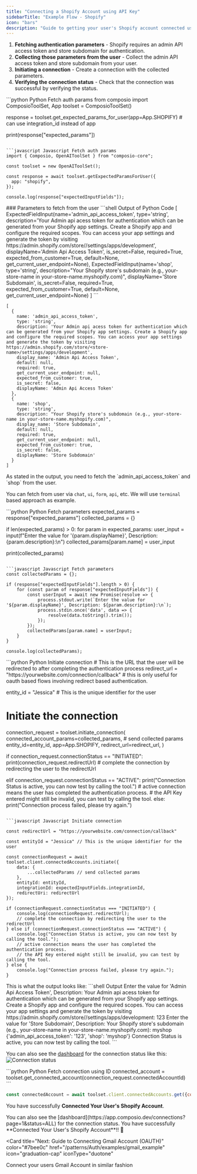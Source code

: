 ```yaml
---
title: "Connecting a Shopify Account using API Key"
sidebarTitle: "Example Flow - Shopify"
icon: "bars"
description: "Guide to getting your user's Shopify account connected using API Key"
---
```


1. **Fetching authentication parameters** - Shopify requires an admin API access token and store subdomain for authentication.
2. **Collecting those parameters from the user** - Collect the admin API access token and store subdomain from your user.
3. **Initiating a connection** - Create a connection with the collected parameters.
4. **Verifying the connection status** - Check that the connection was successful by verifying the status.

<Steps>
<Step title="Fetching Authentication Parameters">
<CodeGroup>
```python Python Fetch auth params 
from composio import ComposioToolSet, App
toolset = ComposioToolSet()

response = toolset.get_expected_params_for_user(app=App.SHOPIFY) # can use integration_id instead of app

print(response["expected_params"])
```

```javascript Javascript Fetch auth params
import { Composio, OpenAIToolSet } from "composio-core";

const toolset = new OpenAIToolSet();

const response = await toolset.getExpectedParamsForUser({
  app: "shopify",
});

console.log(response["expectedInputFields"]);
```

</CodeGroup>
### Parameters to fetch from the user
<CodeGroup>
```shell Output of Python Code
[
ExpectedFieldInput(name='admin_api_access_token', type='string',
    description='Your Admin api acess token for authentication which can be generated from your Shopify app settings. Create a Shopify app and configure the required scopes. You can access your app settings and generate the token by visiting https://admin.shopify.com/store/<store-name>/settings/apps/development',
    displayName='Admin Api Access Token', is_secret=False, required=True,
    expected_from_customer=True, default=None, get_current_user_endpoint=None),
ExpectedFieldInput(name='shop', type='string',
    description="Your Shopify store's subdomain (e.g., your-store-name in your-store-name.myshopify.com)", 
    displayName='Store Subdomain', is_secret=False, required=True,
    expected_from_customer=True, default=None, get_current_user_endpoint=None)
]
```

```shell Output of Javascript Code
[
  {
    name: 'admin_api_access_token',
    type: 'string',
    description: 'Your Admin api acess token for authentication which can be generated from your Shopify app settings. Create a Shopify app and configure the required scopes. You can access your app settings and generate the token by visiting https://admin.shopify.com/store/<store-name>/settings/apps/development',
    display_name: 'Admin Api Access Token',
    default: null,
    required: true,
    get_current_user_endpoint: null,
    expected_from_customer: true,
    is_secret: false,
    displayName: 'Admin Api Access Token'
  },
  {
    name: 'shop',
    type: 'string',
    description: "Your Shopify store's subdomain (e.g., your-store-name in your-store-name.myshopify.com)",
    display_name: 'Store Subdomain',
    default: null,
    required: true,
    get_current_user_endpoint: null,
    expected_from_customer: true,
    is_secret: false,
    displayName: 'Store Subdomain'
  }
]
```
</CodeGroup>
As stated in the output, you need to fetch the `admin_api_access_token` and `shop` from the user.

You can fetch from user via `chat`, `ui`, `form`, `api`, etc. We will use `terminal` based approach as example.

</Step>
<Step title="Asking the user for the parameters">
<CodeGroup>
```python Python Fetch parameters
expected_params = response["expected_params"]
collected_params = {}

if len(expected_params) > 0:
    for param in expected_params:
        user_input = input(f"Enter the value for '{param.displayName}', Description: {param.description}:\n")
        collected_params[param.name] = user_input

print(collected_params)
```

```javascript Javascript Fetch parameters
const collectedParams = {};

if (response["expectedInputFields"].length > 0) {
    for (const param of response["expectedInputFields"]) {
        const userInput = await new Promise(resolve => {
            process.stdout.write(`Enter the value for '${param.displayName}', Description: ${param.description}:\n`);
            process.stdin.once('data', data => {
                resolve(data.toString().trim());
            });
        });
        collectedParams[param.name] = userInput;
    }
}

console.log(collectedParams);
```
</CodeGroup>

</Step>
    <Step title="Creating a Connection with Collected Parameters">
<CodeGroup>
```python Python Initiate connection 
# This is the URL that the user will be redirected to after completing the authentication process
redirect_url = "https://yourwebsite.com/connection/callback"
# this is only useful for oauth based flows involving redirect based authentication. 

entity_id = "Jessica"  # This is the unique identifier for the user

# Initiate the connection
connection_request = toolset.initiate_connection(
    connected_account_params=collected_params, # send collected params
    entity_id=entity_id,
    app=App.SHOPIFY,
    redirect_url=redirect_url,
)


if connection_request.connectionStatus == "INITIATED":
    print(connection_request.redirectUrl)
    # complete the connection by redirecting the user to the redirectUrl
    
elif connection_request.connectionStatus == "ACTIVE":
    print("Connection Status is active, you can now test by calling the tool.")
    # active connection means the user has completed the authentication process. 
    # the API Key entered might still be invalid, you can test by calling the tool.
else:
    print("Connection process failed, please try again.")
```

```javascript Javascript Initiate connection 

const redirectUrl = "https://yourwebsite.com/connection/callback"

const entityId = "Jessica" // This is the unique identifier for the user

const connectionRequest = await toolset.client.connectedAccounts.initiate({
    data: {
        ...collectedParams // send collected params
    },
    entityId: entityId,
    integrationId: expectedInputFields.integrationId, 
    redirectUri: redirectUrl
});

if (connectionRequest.connectionStatus === "INITIATED") {
    console.log(connectionRequest.redirectUrl);
    // complete the connection by redirecting the user to the redirectUrl
} else if (connectionRequest.connectionStatus === "ACTIVE") {
    console.log("Connection Status is active, you can now test by calling the tool.");
    // active connection means the user has completed the authentication process. 
    // the API Key entered might still be invalid, you can test by calling the tool.
} else {
    console.log("Connection process failed, please try again.");
}
```
</CodeGroup>
        This is what the output looks like:
<CodeGroup>
```shell Output
Enter the value for 'Admin Api Access Token', Description: Your Admin api acess token for authentication which can be generated from your Shopify app settings. Create a Shopify app and configure the required scopes. You can access your app settings and generate the token by visiting https://admin.shopify.com/store/<store-name>/settings/apps/development:
123
Enter the value for 'Store Subdomain', Description: Your Shopify store's subdomain (e.g., your-store-name in your-store-name.myshopify.com):
myshop
{'admin_api_access_token': '123', 'shop': 'myshop'}
Connection Status is active, you can now test by calling the tool.
```
</CodeGroup>

You can also see the [dashboard](https://app.composio.dev/connections?page=1&status=ALL) for the connection status like this:
![Connection status](/patterns/Auth/examples/gif/connection_status.gif)

</Step>
<Step title="Get specific Connected Account">
<CodeGroup>
```python Python Fetch connection using ID 
connected_account = toolset.get_connected_account(connection_request.connectedAccountId)
```

```javascript Javascript Fetch connection using ID 
const connectedAccount = await toolset.client.connectedAccounts.get({connectedAccountId:connectionRequest.connectedAccountId})
```
</CodeGroup>
</Step>
</Steps>

You have successfully **Connected Your User's Shopify Account**.

<Tip>
You can also see the [dashboard](https://app.composio.dev/connections?page=1&status=ALL) for the connection status. 
</Tip>

<Info>
You have successfully **Connected Your User's Shopify Account**!! 🎉
</Info>

<Card
  title="Next: Guide to Connecting Gmail Account (OAUTH)"
  color="#7bee0c"
  href="/patterns/Auth/examples/gmail_example"
  icon="graduation-cap"
  iconType="duotone"
>
  Connect your users Gmail Account in similar fashion 
</Card>

